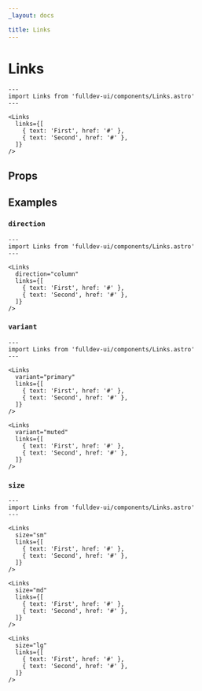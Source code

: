 ```yaml
---
_layout: docs

title: Links
---
```


# Links


```astro live
---
import Links from 'fulldev-ui/components/Links.astro'
---

<Links
  links={[
    { text: 'First', href: '#' },
    { text: 'Second', href: '#' },
  ]}
/>
```

## Props

<PropsTable />

## Examples

### `direction`

```astro live
---
import Links from 'fulldev-ui/components/Links.astro'
---

<Links
  direction="column"
  links={[
    { text: 'First', href: '#' },
    { text: 'Second', href: '#' },
  ]}
/>
```

### `variant`

```astro live
---
import Links from 'fulldev-ui/components/Links.astro'
---

<Links
  variant="primary"
  links={[
    { text: 'First', href: '#' },
    { text: 'Second', href: '#' },
  ]}
/>

<Links
  variant="muted"
  links={[
    { text: 'First', href: '#' },
    { text: 'Second', href: '#' },
  ]}
/>
```

### `size`

```astro live
---
import Links from 'fulldev-ui/components/Links.astro'
---

<Links
  size="sm"
  links={[
    { text: 'First', href: '#' },
    { text: 'Second', href: '#' },
  ]}
/>

<Links
  size="md"
  links={[
    { text: 'First', href: '#' },
    { text: 'Second', href: '#' },
  ]}
/>

<Links
  size="lg"
  links={[
    { text: 'First', href: '#' },
    { text: 'Second', href: '#' },
  ]}
/>
```
